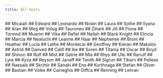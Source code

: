 ```yaml
---
title: All Units
---
```



<UnitStatsWindow unitName="Micaiah">
  ## Micaiah
</UnitStatsWindow>

 
<UnitStatsWindow unitName="Edward">
  ## Edward
</UnitStatsWindow>

 
<UnitStatsWindow unitName="Leonardo">
  ## Leonardo
</UnitStatsWindow>

 
<UnitStatsWindow unitName="Nolan">
  ## Nolan
</UnitStatsWindow>

 
<UnitStatsWindow unitName="Laura">
  ## Laura
</UnitStatsWindow>

 
<UnitStatsWindow unitName="Sothe">
  ## Sothe
</UnitStatsWindow>

 
<UnitStatsWindow unitName="Ilyana">
  ## Ilyana
</UnitStatsWindow>

 
<UnitStatsWindow unitName="Aran">
  ## Aran
</UnitStatsWindow>

 
<UnitStatsWindow unitName="Meg">
  ## Meg
</UnitStatsWindow>

 
<UnitStatsWindow unitName="Volug">
  ## Volug
</UnitStatsWindow>

 
<UnitStatsWindow unitName="Tauroneo">
  ## Tauroneo
</UnitStatsWindow>

 
<UnitStatsWindow unitName="Zihark">
  ## Zihark
</UnitStatsWindow>

 
<UnitStatsWindow unitName="Jill">
  ## Jill
</UnitStatsWindow>

 
<UnitStatsWindow unitName="Fiona">
  ## Fiona
</UnitStatsWindow>

 
<UnitStatsWindow unitName="Tormod">
  ## Tormod
</UnitStatsWindow>

 
<UnitStatsWindow unitName="Muarim">
  ## Muarim
</UnitStatsWindow>

 
<UnitStatsWindow unitName="Vika">
  ## Vika
</UnitStatsWindow>

 
<UnitStatsWindow unitName="Rafiel">
  ## Rafiel
</UnitStatsWindow>

 
<UnitStatsWindow unitName="Nailah">
  ## Nailah
</UnitStatsWindow>

 
<UnitStatsWindow unitName="Black Knight">
  ## Black Knight
</UnitStatsWindow>

 
<UnitStatsWindow unitName="Elincia">
  ## Elincia
</UnitStatsWindow>

 
<UnitStatsWindow unitName="Marcia">
  ## Marcia
</UnitStatsWindow>

 
<UnitStatsWindow unitName="Nealuchi">
  ## Nealuchi
</UnitStatsWindow>

 
<UnitStatsWindow unitName="Leanne">
  ## Leanne
</UnitStatsWindow>

 
<UnitStatsWindow unitName="Haar">
  ## Haar
</UnitStatsWindow>

 
<UnitStatsWindow unitName="Nephenee">
  ## Nephenee
</UnitStatsWindow>

 
<UnitStatsWindow unitName="Brom">
  ## Brom
</UnitStatsWindow>

 
<UnitStatsWindow unitName="Heather">
  ## Heather
</UnitStatsWindow>

 
<UnitStatsWindow unitName="Lucia">
  ## Lucia
</UnitStatsWindow>

 
<UnitStatsWindow unitName="Lethe">
  ## Lethe
</UnitStatsWindow>

 
<UnitStatsWindow unitName="Mordecai">
  ## Mordecai
</UnitStatsWindow>

 
<UnitStatsWindow unitName="Geoffrey">
  ## Geoffrey
</UnitStatsWindow>

 
<UnitStatsWindow unitName="Kieran">
  ## Kieran
</UnitStatsWindow>

 
<UnitStatsWindow unitName="Makalov">
  ## Makalov
</UnitStatsWindow>

 
<UnitStatsWindow unitName="Astrid">
  ## Astrid
</UnitStatsWindow>

 
<UnitStatsWindow unitName="Danved">
  ## Danved
</UnitStatsWindow>

 
<UnitStatsWindow unitName="Calill">
  ## Calill
</UnitStatsWindow>

 
<UnitStatsWindow unitName="Ike">
  ## Ike
</UnitStatsWindow>

 
<UnitStatsWindow unitName="Soren">
  ## Soren
</UnitStatsWindow>

 
<UnitStatsWindow unitName="Titania">
  ## Titania
</UnitStatsWindow>

 
<UnitStatsWindow unitName="Oscar">
  ## Oscar
</UnitStatsWindow>

 
<UnitStatsWindow unitName="Boyd">
  ## Boyd
</UnitStatsWindow>

 
<UnitStatsWindow unitName="Shinon">
  ## Shinon
</UnitStatsWindow>

 
<UnitStatsWindow unitName="Rolf">
  ## Rolf
</UnitStatsWindow>

 
<UnitStatsWindow unitName="Mist">
  ## Mist
</UnitStatsWindow>

 
<UnitStatsWindow unitName="Gatrie">
  ## Gatrie
</UnitStatsWindow>

 
<UnitStatsWindow unitName="Mia">
  ## Mia
</UnitStatsWindow>

 
<UnitStatsWindow unitName="Rhys">
  ## Rhys
</UnitStatsWindow>

 
<UnitStatsWindow unitName="Ulki">
  ## Ulki
</UnitStatsWindow>

 
<UnitStatsWindow unitName="Ranulf">
  ## Ranulf
</UnitStatsWindow>

 
<UnitStatsWindow unitName="Lyre">
  ## Lyre
</UnitStatsWindow>

 
<UnitStatsWindow unitName="Kyza">
  ## Kyza
</UnitStatsWindow>

 
<UnitStatsWindow unitName="Reyson">
  ## Reyson
</UnitStatsWindow>

 
<UnitStatsWindow unitName="Janaff">
  ## Janaff
</UnitStatsWindow>

 
<UnitStatsWindow unitName="Tanith">
  ## Tanith
</UnitStatsWindow>

 
<UnitStatsWindow unitName="Sigrun">
  ## Sigrun
</UnitStatsWindow>

 
<UnitStatsWindow unitName="Tibarn">
  ## Tibarn
</UnitStatsWindow>

 
<UnitStatsWindow unitName="Pelleas">
  ## Pelleas
</UnitStatsWindow>

 
<UnitStatsWindow unitName="Naesala">
  ## Naesala
</UnitStatsWindow>

 
<UnitStatsWindow unitName="Skrimir">
  ## Skrimir
</UnitStatsWindow>

 
<UnitStatsWindow unitName="Sanaki">
  ## Sanaki
</UnitStatsWindow>

 
<UnitStatsWindow unitName="Ena">
  ## Ena
</UnitStatsWindow>

 
<UnitStatsWindow unitName="Kurthnaga">
  ## Kurthnaga
</UnitStatsWindow>

 
<UnitStatsWindow unitName="Stefan">
  ## Stefan
</UnitStatsWindow>

 
<UnitStatsWindow unitName="Oliver">
  ## Oliver
</UnitStatsWindow>

 
<UnitStatsWindow unitName="Bastian">
  ## Bastian
</UnitStatsWindow>

 
<UnitStatsWindow unitName="Volke">
  ## Volke
</UnitStatsWindow>

 
<UnitStatsWindow unitName="Caineghis">
  ## Caineghis
</UnitStatsWindow>

 
<UnitStatsWindow unitName="Giffca">
  ## Giffca
</UnitStatsWindow>

 
<UnitStatsWindow unitName="Renning">
  ## Renning
</UnitStatsWindow>

 
<UnitStatsWindow unitName="Lehran">
  ## Lehran
</UnitStatsWindow>


